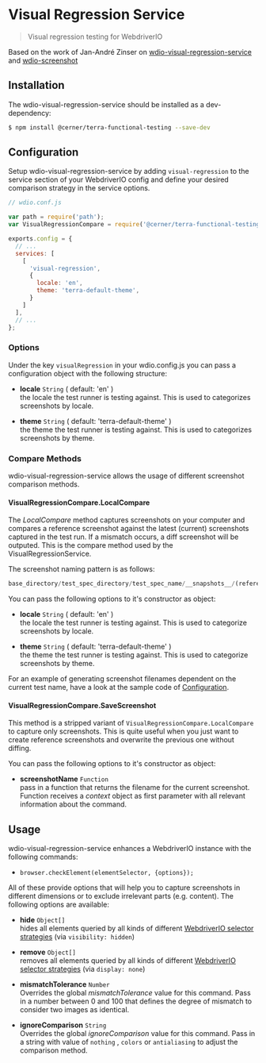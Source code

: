 # Visual Regression Service

> Visual regression testing for WebdriverIO

Based on the work of Jan-André Zinser on [wdio-visual-regression-service](https://github.com/zinserjan/wdio-visual-regression-service) and [wdio-screenshot](https://github.com/zinserjan/wdio-screenshot)

## Installation

The wdio-visual-regression-service should be installed as a dev-dependency:

```sh
$ npm install @cerner/terra-functional-testing --save-dev
```

## Configuration
Setup wdio-visual-regression-service by adding `visual-regression` to the service section of your WebdriverIO config and define your desired comparison strategy in the service options.

```js
// wdio.conf.js

var path = require('path');
var VisualRegressionCompare = require('@cerner/terra-functional-testing/lib/services/wdio-visual-regression-service/compare');

exports.config = {
  // ...
  services: [
    [
      'visual-regression',
      {
        locale: 'en',
        theme: 'terra-default-theme',
      }
    ]
  ],
  // ...
};
```

### Options
Under the key `visualRegression` in your wdio.config.js you can pass a configuration object with the following structure:

* **locale** `String` ( default: 'en' ) <br />
the locale the test runner is testing against. This is used to categorizes screenshots by locale.

* **theme** `String` ( default: 'terra-default-theme' ) <br />
the theme the test runner is testing against. This is used to categorizes screenshots by theme.

### Compare Methods
wdio-visual-regression-service allows the usage of different screenshot comparison methods.

#### VisualRegressionCompare.LocalCompare
The *LocalCompare* method captures screenshots on your computer and compares a reference screenshot against the latest (current) screenshots captured in the test run. If a mismatch occurs, a diff screenshot will be outputed. This is the compare method used by the VisualRegressionService.

The screenshot naming pattern is as follows:

```js
base_directory/test_spec_directory/test_spec_name/__snapshots__/(reference|latest|diff)/theme/locale/browserName_terraViewportName/screenshot.png
```

You can pass the following options to it's constructor as object:

* **locale** `String` ( default: 'en' ) <br />
the locale the test runner is testing against. This is used to categorize screenshots by locale.

* **theme** `String` ( default: 'terra-default-theme' ) <br />
the theme the test runner is testing against. This is used to categorize screenshots by theme.

For an example of generating screenshot filenames dependent on the current test name, have a look at the sample code of [Configuration](#configuration).

#### VisualRegressionCompare.SaveScreenshot
This method is a stripped variant of `VisualRegressionCompare.LocalCompare` to capture only screenshots. This is quite useful when you just want to create reference screenshots and overwrite the previous one without diffing.

You can pass the following options to it's constructor as object:

* **screenshotName** `Function` <br />
pass in a function that returns the filename for the current screenshot. Function receives a *context* object as first parameter with all relevant information about the command.

## Usage
wdio-visual-regression-service enhances a WebdriverIO instance with the following commands:
* `browser.checkElement(elementSelector, {options});`

All of these provide options that will help you to capture screenshots in different dimensions or to exclude irrelevant parts (e.g. content). The following options are
available:

* **hide** `Object[]`<br />
  hides all elements queried by all kinds of different [WebdriverIO selector strategies](https://v6.webdriver.io/docs/selectors.html) (via `visibility: hidden`)

* **remove** `Object[]`<br />
  removes all elements queried by all kinds of different [WebdriverIO selector strategies](https://v6.webdriver.io/docs/selectors.html) (via `display: none`)

* **mismatchTolerance** `Number` <br />
    Overrides the global *mismatchTolerance* value for this command. Pass in a number between 0 and 100 that defines the degree of mismatch to consider two images as identical.

* **ignoreComparison** `String` <br />
    Overrides the global *ignoreComparison* value for this command. Pass in a string with value of `nothing` , `colors` or `antialiasing` to adjust the comparison method.
